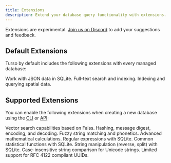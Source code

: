 ```yaml
---
title: Extensions
description: Extend your database query functionality with extensions.
---
```


<Warning>

Extensions are experimental. [Join us on Discord](https://discord.gg/turso) to add your suggestions and feedback.

</Warning>

## Default Extensions

Turso by default includes the following extensions with every managed database:

<CardGroup>
  <Card title="JSON" href="https://www.sqlite.org/json1.html">
    Work with JSON data in SQLite.
  </Card>
  <Card title="Full-Text Search" href="https://www.sqlite.org/fts5.html">
    Full-text search and indexing.
  </Card>
  <Card title="R*Tree" href="https://www.sqlite.org/rtree.html">
    Indexing and querying spatial data.
  </Card>
</CardGroup>

## Supported Extensions

You can enable the following extensions when creating a new database using the [CLI](/cli) or [API](/api-reference/databases):

<CardGroup>
  <Card
    title="Vector Similarity Search"
    href="https://github.com/asg017/sqlite-vss"
  >
    Vector search capabilities based on Faiss.
  </Card>
  <Card
    title="SQLean Cypto"
    href="https://github.com/nalgeon/sqlean/blob/main/docs/crypto.md"
  >
    Hashing, message digest, encoding, and decoding.
  </Card>
  <Card
    title="SQLean Fuzzy"
    href="https://github.com/nalgeon/sqlean/blob/main/docs/fuzzy.md"
  >
    Fuzzy string matching and phonetics.
  </Card>
  <Card
    title="SQLean Math"
    href="https://github.com/nalgeon/sqlean/blob/main/docs/math.md"
  >
    Advanced mathematical calculations.
  </Card>
  <Card
    title="SQLean Regexp"
    href="https://github.com/nalgeon/sqlean/blob/main/docs/regexp.md"
  >
    Regular expressions with SQLite.
  </Card>
  <Card
    title="SQLean Stats"
    href="https://github.com/nalgeon/sqlean/blob/main/docs/stats.md"
  >
    Common statistical functions with SQLite.
  </Card>
  <Card
    title="SQLean Text"
    href="https://github.com/nalgeon/sqlean/blob/main/docs/text.md"
  >
    String manipulation (reverse, split) with SQLite.
  </Card>
  <Card
    title="SQLean Unicode"
    href="https://github.com/nalgeon/sqlean/blob/main/docs/text.md"
  >
    Case-insensitive string comparison for Unicode strings.
  </Card>
  <Card
    title="SQLean UUID"
    href="https://github.com/nalgeon/sqlean/blob/main/docs/uuid.md"
  >
    Limited support for RFC 4122 compliant UUIDs.
  </Card>
</CardGroup>
